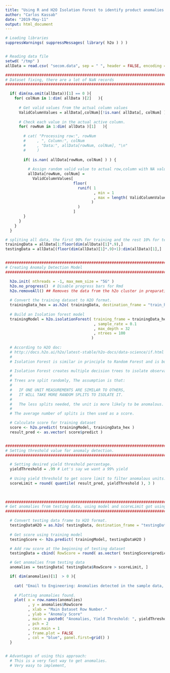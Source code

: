 ---
title: "Using R and H2O Isolation Forest to identify product anomalies during the manufacturing process."
author: "Carlos Kassab"
date: "2019-May-11"
output: html_document
---

```{r Initial Anomalies Analysis}
# Loading libraries
suppressWarnings( suppressMessages( library( h2o ) ) ) 


# Reading data file
setwd( "/tmp" )
allData = read.csv( "secom.data", sep = " ", header = FALSE, encoding = "UTF-8" )

################################################################################
# Dataset fixing, there are a lot of NaN records
################################################################################

  if( dim(na.omit(allData))[1] == 0 ){
    for( colNum in 1:dim( allData )[2]   ){
      
      # Get valid values from the actual column values
      ValidColumnValues = allData[,colNum][!is.nan( allData[, colNum] )]
  
      # Check each value in the actual active column.
      for( rowNum in 1:dim( allData )[1]   ){
        
        # cat( "Processing row:", rowNum
        #     , ", Column:", colNum
        #     , "Data:", allData[rowNum, colNum], "\n" 
        #     )
        
        if( is.nan( allData[rowNum, colNum] ) ) {
          
          # Assign random valid value to actual row,column with NA value
          allData[rowNum, colNum] = 
            ValidColumnValues[ 
                              floor( 
                                runif( 1
                                       , min = 1
                                       , max = length( ValidColumnValues ) 
                                      ) 
                                ) 
                              ]
        }
      }
    }
  }

# spliting all data, the first 90% for training and the rest 10% for testing our model.
trainingData = allData[1:floor(dim(allData)[1]*.9),]
testingData = allData[(floor(dim(allData)[1]*.9)+1):dim(allData)[1],]


################################################################################
# Creating Anomaly Detection Model
################################################################################

  h2o.init( nthreads = -1, max_mem_size = "5G" )
  h2o.no_progress()  # Disable progress bars for Rmd
  h2o.removeAll() ## Removes the data from the h2o cluster in preparation for our final model.
  
  # Convert the training dataset to H2O format.
  trainingData_hex = as.h2o( trainingData, destination_frame = "train_hex" )
  
  # Build an Isolation forest model
  trainingModel = h2o.isolationForest( training_frame = trainingData_hex
                                       , sample_rate = 0.1
                                       , max_depth = 32
                                       , ntrees = 100
                                      )
  
  # According to H2O doc: 
  # http://docs.h2o.ai/h2o/latest-stable/h2o-docs/data-science/if.html
  #
  # Isolation Forest is similar in principle to Random Forest and is built on the basis of decision trees. 
  
  # Isolation Forest creates multiple decision trees to isolate observations.
  # 
  # Trees are split randomly, The assumption is that:
  #   
  #   IF ONE UNIT MEASUREMENTS ARE SIMILAR TO OTHERS,
  #   IT WILL TAKE MORE RANDOM SPLITS TO ISOLATE IT.
  # 
  #   The less splits needed, the unit is more likely to be anomalous.
  # 
  # The average number of splits is then used as a score.

  # Calculate score for training dataset
  score <- h2o.predict( trainingModel, trainingData_hex )
  result_pred <- as.vector( score$predict )


################################################################################
# Setting threshold value for anomaly detection.
################################################################################

  # Setting desired yield threshold percentage.
  yieldThreshold = .99 # Let's say we want a 99% yield
  
  # Using yield threshold to get score limit to filter anomalous units.
  scoreLimit = round( quantile( result_pred, yieldThreshold ), 3 )
  

  
################################################################################
# Get anomalies from testing data, using model and scoreLimit got using training data.
################################################################################

  # Convert testing data frame to H2O format.
  testingDataH2O = as.h2o( testingData, destination_frame = "testingData_hex" )
  
  # Get score using training model
  testingScore <- h2o.predict( trainingModel, testingDataH2O )

  # Add row score at the beginning of testing dataset
  testingData = cbind( RowScore = round( as.vector( testingScore$predict ), 3 ), testingData )

  # Get anomalies from testing data
  anomalies = testingData[ testingData$RowScore > scoreLimit, ]

  if( dim(anomalies)[1]  > 0 ){
    
    cat( "Email to Engineering: Anomalies detected in the sample data, station needs maintenance." )
    
    # Plotting anomalies found.  
    plot( x = row.names(anomalies)
          , y = anomalies$RowScore
          , xlab = "Main Dataset Row Number."
          , ylab = "Anomaly Score"
          , main = paste0( "Anomalies, Yield Threshold: ", yieldThreshold, ", Score Limit: ", scoreLimit )
          , pch = 2
          , cex.main = 1
          , frame.plot = FALSE
          , col = "blue", panel.first=grid() )
  }


# Advantages of using this approach:
  # This is a very fast way to get anomalies.
  # Very easy to implement,
  

```


